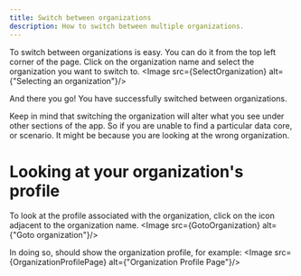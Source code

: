 ```yaml
---
title: Switch between organizations
description: How to switch between multiple organizations.
---
```



To switch between organizations is easy. You can do it from the top left corner of the page. Click on the organization name and select the organization you want to switch to.
<Image src={SelectOrganization} alt={"Selecting an organization"}/>

And there you go! You have successfully switched between organizations.

<Card title="You only see what is associated with the selected organization" icon="information">
    Keep in mind that switching the organization will alter what you see under other sections of the app.
    So if you are unable to find a particular data core, or scenario. It might be because you are looking at the wrong organization.
</Card>

# Looking at your organization's profile

To look at the profile associated with the organization, click on the icon adjacent to the organization name.
<Image src={GotoOrganization} alt={"Goto organization"}/>

In doing so, should show the organization profile, for example:
<Image src={OrganizationProfilePage} alt={"Organization Profile Page"}/>